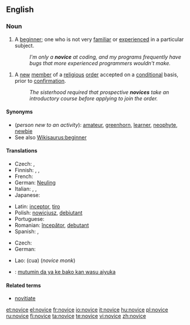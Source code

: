 ==English==

===Noun===
{{en-noun}}

# A [[beginner]]; one who is not very [[familiar]] or [[experienced]] in a particular subject.
#: ''I'm only a '''novice''' at coding, and my programs frequently have bugs that more experienced programmers wouldn't make.''

# A [[new]] [[member]] of a [[religious]] [[order]] accepted on a [[conditional]] basis, prior to [[confirmation]].
#: ''The sisterhood required that prospective '''novices''' take an introductory course before applying to join the order.''

====Synonyms====
* (''person new to an activity''): [[amateur]], [[greenhorn]], [[learner]], [[neophyte]], [[newbie]]
* See also [[Wikisaurus:beginner]]

====Translations====
{{trans-top|beginner}}
* Czech: {{t-|cs|nováček|m}}, {{t-|cs|začátečník|m}}
* Finnish: {{t-|fi|noviisi}}, {{t+|fi|aloittelija}}, {{t-|fi|vasta-alkaja}}
* French: {{t+|fr|débutant}}
* German: [[Neuling]] {{m}}
* Italian: {{t-|it|principiante}}, {{t+|it|debuttante}}, {{t-|it|novizio}}
* Japanese: {{t-|ja|初心者|tr=shoshin-sha|sc=Jpan}}
{{trans-mid}}
* Latin: [[inceptor]], [[tiro]]
* Polish: [[nowicjusz]], [[debiutant]]
* Portuguese: {{t+|pt|novato}}
* Romanian: [[începător]], [[debutant]]
* Spanish: {{t-|es|novato}}, {{t+|es|principiante}}
{{trans-bottom}}

{{trans-top|new member of a religious order}}
* Czech: {{t-|cs|novic|m}}
* German: {{t-|de|Novize|m}}
{{trans-mid}}
* Lao: {{Laoo|[[ຈົວ]]}} (cua) (''novice monk'')
{{trans-bottom}}

{{checktrans-top}}
* {{ttbc|Hausa}}: [[mutumin da ya ke bako kan wasu aiyuka]]
{{trans-bottom}}

====Related terms====
* [[novitiate]]

[[et:novice]]
[[el:novice]]
[[fr:novice]]
[[io:novice]]
[[it:novice]]
[[hu:novice]]
[[pl:novice]]
[[ru:novice]]
[[fi:novice]]
[[ta:novice]]
[[te:novice]]
[[vi:novice]]
[[zh:novice]]